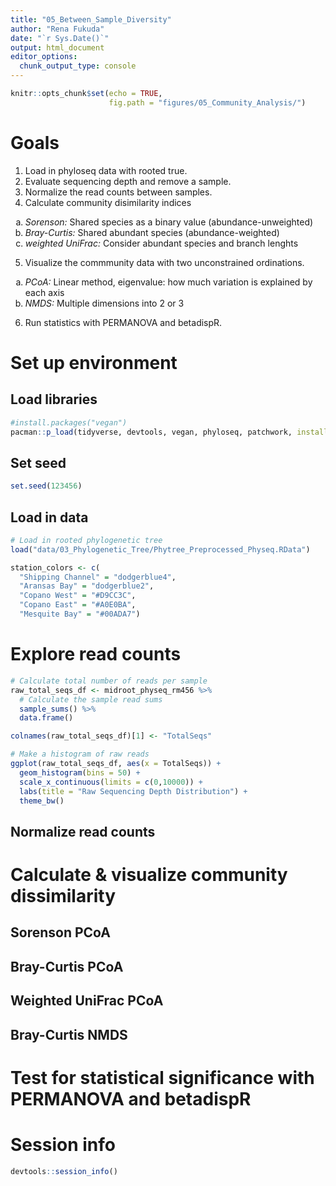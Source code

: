 ```yaml
---
title: "05_Between_Sample_Diversity"
author: "Rena Fukuda"
date: "`r Sys.Date()`"
output: html_document
editor_options: 
  chunk_output_type: console
---
```


```r
knitr::opts_chunk$set(echo = TRUE,
                      fig.path = "figures/05_Community_Analysis/")
```

# Goals

1. Load in phyloseq data with rooted true.
2. Evaluate sequencing depth and remove a sample.
3. Normalize the read counts between samples. 
4. Calculate community disimilarity indices 
  a. *Sorenson:* Shared species as a binary value (abundance-unweighted)
  b. *Bray-Curtis:* Shared abundant species (abundance-weighted)
  c. *weighted UniFrac:* Consider abundant species and branch lenghts 
5. Visualize the commmunity data with two unconstrained ordinations.
  a. *PCoA:* Linear method, eigenvalue: how much variation is explained by each axis
  b. *NMDS:* Multiple dimensions into 2 or 3
6. Run statistics with PERMANOVA and betadispR.

# Set up environment
## Load libraries
```r
#install.packages("vegan")
pacman::p_load(tidyverse, devtools, vegan, phyloseq, patchwork, install = FALSE)
```

## Set seed
```r
set.seed(123456)
```

## Load in data
```r
# Load in rooted phylogenetic tree
load("data/03_Phylogenetic_Tree/Phytree_Preprocessed_Physeq.RData")
```

```r
station_colors <- c(
  "Shipping Channel" = "dodgerblue4",
  "Aransas Bay" = "dodgerblue2",
  "Copano West" = "#D9CC3C",
  "Copano East" = "#A0E0BA",
  "Mesquite Bay" = "#00ADA7")
```

# Explore read counts
```r
# Calculate total number of reads per sample
raw_total_seqs_df <- midroot_physeq_rm456 %>%
  # Calculate the sample read sums
  sample_sums() %>%
  data.frame() 

colnames(raw_total_seqs_df)[1] <- "TotalSeqs"

# Make a histogram of raw reads
ggplot(raw_total_seqs_df, aes(x = TotalSeqs)) +
  geom_histogram(bins = 50) +
  scale_x_continuous(limits = c(0,10000)) +
  labs(title = "Raw Sequencing Depth Distribution") +
  theme_bw()
```


## Normalize read counts

# Calculate & visualize community dissimilarity
## Sorenson PCoA

## Bray-Curtis PCoA

## Weighted UniFrac PCoA

## Bray-Curtis NMDS

# Test for statistical significance with PERMANOVA and betadispR
# Session info
```r
devtools::session_info()
```

